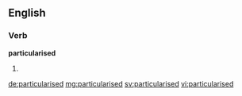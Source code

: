 ==English==

===Verb===
'''particularised'''

# {{past of|particularise}}

[[de:particularised]]
[[mg:particularised]]
[[sv:particularised]]
[[vi:particularised]]